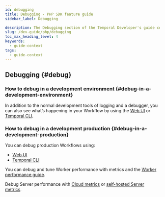 ```yaml
---
id: debugging
title: Debugging - PHP SDK feature guide
sidebar_label: Debugging

description: The Debugging section of the Temporal Developer's guide covers the many ways to debug your application.
slug: /dev-guide/php/debugging
toc_max_heading_level: 4
keywords:
  - guide-context
tags:
  - guide-context
---
```


## Debugging {#debug}

### How to debug in a development environment {#debug-in-a-development-environment}

In addition to the normal development tools of logging and a debugger, you can also see what’s happening in your Workflow by using the [Web UI](/web-ui) or [Temporal CLI](/cli).

### How to debug in a development production {#debug-in-a-development-production}

You can debug production Workflows using:

- [Web UI](/web-ui)
- [Temporal CLI](/cli)

You can debug and tune Worker performance with metrics and the [Worker performance guide](/dev-guide/worker-performance).

Debug Server performance with [Cloud metrics](/cloud/metrics/) or [self-hosted Server metrics](/self-hosted-guide/production-checklist#scaling-and-metrics).
